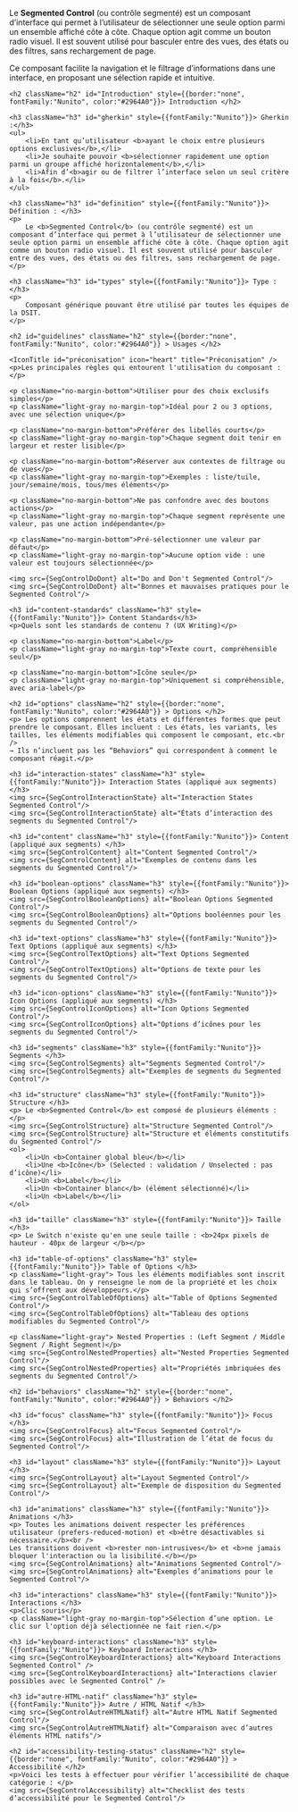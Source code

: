 



<Meta title="Composants/SegmentedControl" />

<HeaderComponent title="SegmentedControl" linkFigma="https://www.figma.com/design/Wiy8uWsWjoagf95lOmPXNU/01.0-Design-System-RTE---WEB?node-id=2051-3091&p=f&m=dev" linkGithub="https://github.com/rte-france/design-system-rte/tree/main/packages/react/src/components/segmentedControl"  />

<p className="no-margin-bottom">Le <b>Segmented Control</b> (ou contrôle segmenté) est un composant d’interface qui permet à l’utilisateur de sélectionner une seule option parmi un ensemble affiché côte à côte. Chaque option agit comme un bouton radio visuel. Il est souvent utilisé pour basculer entre des vues, des états ou des filtres, sans rechargement de page.</p>
<p className="no-margin-top">Ce composant facilite la navigation et le filtrage d’informations dans une interface, en proposant une sélection rapide et intuitive.</p>

<StorybookTabs>

<div className="Overview">

    <h2 className="h2" id="Introduction" style={{border:"none", fontFamily:"Nunito", color:"#2964A0"}}> Introduction </h2>

    <h3 className="h3" id="gherkin" style={{fontFamily:"Nunito"}}> Gherkin :</h3>
    <ul>
        <li>En tant qu’utilisateur <b>ayant le choix entre plusieurs options exclusives</b>,</li>
        <li>Je souhaite pouvoir <b>sélectionner rapidement une option parmi un groupe affiché horizontalement</b>,</li>
        <li>Afin d’<b>agir ou de filtrer l’interface selon un seul critère à la fois</b>.</li>
    </ul>

    <h3 className="h3" id="definition" style={{fontFamily:"Nunito"}}> Définition : </h3>
    <p>
        Le <b>Segmented Control</b> (ou contrôle segmenté) est un composant d’interface qui permet à l’utilisateur de sélectionner une seule option parmi un ensemble affiché côte à côte. Chaque option agit comme un bouton radio visuel. Il est souvent utilisé pour basculer entre des vues, des états ou des filtres, sans rechargement de page.
    </p>

    <h3 className="h3" id="types" style={{fontFamily:"Nunito"}}> Type : </h3>
    <p>
        Composant générique pouvant être utilisé par toutes les équipes de la DSIT.
    </p>

</div>

<div className="Guidelines">

    <h2 id="guidelines" className="h2" style={{border:"none", fontFamily:"Nunito", color:"#2964A0"}} > Usages </h2>

    <IconTitle id="préconisation" icon="heart" title="Préconisation" />
    <p>Les principales règles qui entourent l'utilisation du composant :</p>

    <p className="no-margin-bottom">Utiliser pour des choix exclusifs simples</p>
    <p className="light-gray no-margin-top">Idéal pour 2 ou 3 options, avec une sélection unique</p>

    <p className="no-margin-bottom">Préférer des libellés courts</p>
    <p className="light-gray no-margin-top">Chaque segment doit tenir en largeur et rester lisible</p>

    <p className="no-margin-bottom">Réserver aux contextes de filtrage ou de vues</p>
    <p className="light-gray no-margin-top">Exemples : liste/tuile, jour/semaine/mois, tous/mes éléments</p>

    <p className="no-margin-bottom">Ne pas confondre avec des boutons actions</p>
    <p className="light-gray no-margin-top">Chaque segment représente une valeur, pas une action indépendante</p>

    <p className="no-margin-bottom">Pré-sélectionner une valeur par défaut</p>
    <p className="light-gray no-margin-top">Aucune option vide : une valeur est toujours sélectionnée</p>

    <img src={SegControlDoDont} alt="Do and Don't Segmented Control"/>
    <img src={SegControlDoDont} alt="Bonnes et mauvaises pratiques pour le Segmented Control"/>

    <h3 id="content-standards" className="h3" style={{fontFamily:"Nunito"}}> Content Standards</h3>
    <p>Quels sont les standards de contenu ? (UX Writing)</p>

    <p className="no-margin-bottom">Label</p>
    <p className="light-gray no-margin-top">Texte court, compréhensible seul</p>

    <p className="no-margin-bottom">Icône seule</p>
    <p className="light-gray no-margin-top">Uniquement si compréhensible, avec aria-label</p>

    <h2 id="options" className="h2" style={{border:"none", fontFamily:"Nunito", color:"#2964A0"}} > Options </h2>
    <p> Les options comprennent les états et différentes formes que peut prendre le composant. Elles incluent : Les états, les variants, les tailles, les éléments modifiables qui composent le composant, etc.<br />
    → Ils n’incluent pas les “Behaviors” qui correspondent à comment le composant réagit.</p>

    <h3 id="interaction-states" className="h3" style={{fontFamily:"Nunito"}}> Interaction States (appliqué aux segments) </h3>
    <img src={SegControlInteractionState} alt="Interaction States Segmented Control"/>
    <img src={SegControlInteractionState} alt="États d’interaction des segments du Segmented Control"/>

    <h3 id="content" className="h3" style={{fontFamily:"Nunito"}}> Content (appliqué aux segments) </h3>
    <img src={SegControlContent} alt="Content Segmented Control"/>
    <img src={SegControlContent} alt="Exemples de contenu dans les segments du Segmented Control"/>

    <h3 id="boolean-options" className="h3" style={{fontFamily:"Nunito"}}> Boolean Options (appliqué aux segments) </h3>
    <img src={SegControlBooleanOptions} alt="Boolean Options Segmented Control"/>
    <img src={SegControlBooleanOptions} alt="Options booléennes pour les segments du Segmented Control"/>

    <h3 id="text-options" className="h3" style={{fontFamily:"Nunito"}}> Text Options (appliqué aux segments) </h3>
    <img src={SegControlTextOptions} alt="Text Options Segmented Control"/>
    <img src={SegControlTextOptions} alt="Options de texte pour les segments du Segmented Control"/>

    <h3 id="icon-options" className="h3" style={{fontFamily:"Nunito"}}> Icon Options (appliqué aux segments) </h3>
    <img src={SegControlIconOptions} alt="Icon Options Segmented Control"/>
    <img src={SegControlIconOptions} alt="Options d’icônes pour les segments du Segmented Control"/>

    <h3 id="segments" className="h3" style={{fontFamily:"Nunito"}}> Segments </h3>
    <img src={SegControlSegments} alt="Segments Segmented Control"/>
    <img src={SegControlSegments} alt="Exemples de segments du Segmented Control"/>

    <h3 id="structure" className="h3" style={{fontFamily:"Nunito"}}> Structure </h3>
    <p> Le <b>Segmented Control</b> est composé de plusieurs éléments : </p>
    <img src={SegControlStructure} alt="Structure Segmented Control"/>
    <img src={SegControlStructure} alt="Structure et éléments constitutifs du Segmented Control"/>
    <ol>
        <li>Un <b>Container global bleu</b></li>
        <li>Une <b>Icône</b> (Selected : validation / Unselected : pas d’icône)</li>
        <li>Un <b>Label</b></li>
        <li>Un <b>Container blanc</b> (élément sélectionné)</li>
        <li>Un <b>Label</b></li>
    </ol>

    <h3 id="taille" className="h3" style={{fontFamily:"Nunito"}}> Taille </h3>
    <p> Le Switch n'existe qu'en une seule taille : <b>24px pixels de hauteur - 40px de largeur </b></p>

    <h3 id="table-of-options" className="h3" style={{fontFamily:"Nunito"}}> Table of Options </h3>
    <p className="light-gray"> Tous les éléments modifiables sont inscrit dans le tableau. On y renseigne le nom de la propriété et les choix qui s’offrent aux développeurs.</p>
    <img src={SegControlTableOfOptions} alt="Table of Options Segmented Control"/>
    <img src={SegControlTableOfOptions} alt="Tableau des options modifiables du Segmented Control"/>

    <p className="light-gray"> Nested Properties : (Left Segment / Middle Segment / Right Segment)</p>
    <img src={SegControlNestedProperties} alt="Nested Properties Segmented Control"/>
    <img src={SegControlNestedProperties} alt="Propriétés imbriquées des segments du Segmented Control"/>

    <h2 id="behaviors" className="h2" style={{border:"none", fontFamily:"Nunito", color:"#2964A0"}} > Behaviors </h2>

    <h3 id="focus" className="h3" style={{fontFamily:"Nunito"}}> Focus </h3>
    <img src={SegControlFocus} alt="Focus Segmented Control"/>
    <img src={SegControlFocus} alt="Illustration de l’état de focus du Segmented Control"/>

    <h3 id="layout" className="h3" style={{fontFamily:"Nunito"}}> Layout </h3>
    <img src={SegControlLayout} alt="Layout Segmented Control"/>
    <img src={SegControlLayout} alt="Exemple de disposition du Segmented Control"/>

    <h3 id="animations" className="h3" style={{fontFamily:"Nunito"}}> Animations </h3>
    <p> Toutes les animations doivent respecter les préférences utilisateur (prefers-reduced-motion) et <b>être désactivables si nécessaire.</b><br />
    Les transitions doivent <b>rester non-intrusives</b> et <b>ne jamais bloquer l'interaction ou la lisibilité.</b></p>
    <img src={SegControlAnimations} alt="Animations Segmented Control"/>
    <img src={SegControlAnimations} alt="Exemples d’animations pour le Segmented Control"/>

    <h3 id="interactions" className="h3" style={{fontFamily:"Nunito"}}> Interactions </h3>
    <p>Clic souris</p>
    <p className="light-gray no-margin-top">Sélection d’une option. Le clic sur l'option déjà sélectionnée ne fait rien.</p>

    <h3 id="keyboard-interactions" className="h3" style={{fontFamily:"Nunito"}}> Keyboard Interactions </h3>
    <img src={SegControlKeyboardInteractions} alt="Keyboard Interactions Segmented Control" />
    <img src={SegControlKeyboardInteractions} alt="Interactions clavier possibles avec le Segmented Control" />

    <h3 id="autre-HTML-natif" className="h3" style={{fontFamily:"Nunito"}}> Autre / HTML Natif </h3>
    <img src={SegControlAutreHTMLNatif} alt="Autre HTML Natif Segmented Control"/>
    <img src={SegControlAutreHTMLNatif} alt="Comparaison avec d’autres éléments HTML natifs"/>

</div>

<div className="Accessibilité">

    <h2 id="accessibility-testing-status" className="h2" style={{border:"none", fontFamily:"Nunito", color:"#2964A0"}} > Accessibilité </h2>
    <p>Voici les tests à effectuer pour vérifier l’accessibilité de chaque catégorie : </p>
    <img src={SegControlAccessibility} alt="Checklist des tests d’accessibilité pour le Segmented Control"/>

</div>

</StorybookTabs>